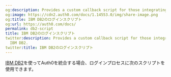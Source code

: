 ```yaml
---
og:description: Provides a custom callback script for those integrating with IBM DB2.
og:image: https://cdn2.auth0.com/docs/1.14553.0/img/share-image.png
og:title: IBM DB2のログインスクリプト
og:url: https://auth0.com/docs/
permalink: db2-script
title: IBM DB2のログインスクリプト
twitter:description: Provides a custom callback script for those integrating with
  IBM DB2.
twitter:title: IBM DB2のログインスクリプト
---
```


[IBM DB2](https://www.ibm.com/analytics/us/en/technology/db2)を使ってAuth0を統合する場合、ログインプロセスに次のスクリプトを使用できます。